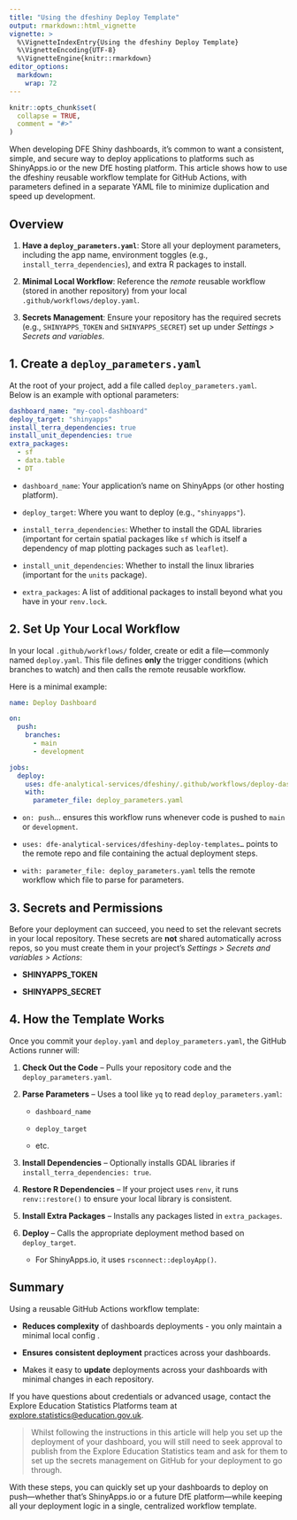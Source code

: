 ```yaml
---
title: "Using the dfeshiny Deploy Template"
output: rmarkdown::html_vignette
vignette: >
  %\VignetteIndexEntry{Using the dfeshiny Deploy Template}
  %\VignetteEncoding{UTF-8}
  %\VignetteEngine{knitr::rmarkdown}
editor_options: 
  markdown: 
    wrap: 72
---
```


```r
knitr::opts_chunk$set(
  collapse = TRUE,
  comment = "#>"
)
```

When developing DFE Shiny dashboards, it’s common to want a consistent,
simple, and secure way to deploy applications to platforms such as
ShinyApps.io or the new DfE hosting platform. This article shows how to
use the dfeshiny reusable workflow template for GitHub Actions, with
parameters defined in a separate YAML file to minimize duplication and
speed up development.

## Overview

1.  **Have a `deploy_parameters.yaml`**: Store all your deployment
    parameters, including the app name, environment toggles (e.g.,
    `install_terra_dependencies`), and extra R packages to install.

2.  **Minimal Local Workflow**: Reference the *remote* reusable workflow
    (stored in another repository) from your local
    `.github/workflows/deploy.yaml`.

3.  **Secrets Management**: Ensure your repository has the required
    secrets (e.g., `SHINYAPPS_TOKEN` and `SHINYAPPS_SECRET`) set up
    under *Settings \> Secrets and variables*.

## 1. Create a `deploy_parameters.yaml`

At the root of your project, add a file called
`deploy_parameters.yaml`.\
Below is an example with optional parameters:

```yaml
dashboard_name: "my-cool-dashboard"
deploy_target: "shinyapps"
install_terra_dependencies: true
install_unit_dependencies: true
extra_packages:
  - sf
  - data.table
  - DT
```

-   `dashboard_name`: Your application’s name on ShinyApps (or other
    hosting platform).

-   `deploy_target`: Where you want to deploy (e.g., `"shinyapps"`).

-   `install_terra_dependencies`: Whether to install the GDAL libraries
    (important for certain spatial packages like `sf` which is itself a
    dependency of map plotting packages such as `leaflet`).

-   `install_unit_dependencies`: Whether to install the linux libraries
    (important for the `units` package).

-   `extra_packages`: A list of additional packages to install beyond
    what you have in your `renv.lock`.

## 2. Set Up Your Local Workflow

In your local `.github/workflows/` folder, create or edit a
file—commonly named `deploy.yaml`. This file defines **only** the
trigger conditions (which branches to watch) and then calls the remote
reusable workflow.

Here is a minimal example:

```yaml
name: Deploy Dashboard

on:
  push:
    branches:
      - main
      - development

jobs:
  deploy:
    uses: dfe-analytical-services/dfeshiny/.github/workflows/deploy-dashboard-template.yaml@main
    with:
      parameter_file: deploy_parameters.yaml
```

-   `on: push`… ensures this workflow runs whenever code is pushed to
    `main` or `development`.

-   `uses: dfe-analytical-services/dfeshiny-deploy-templates…` points to
    the remote repo and file containing the actual deployment steps.

-   `with: parameter_file: deploy_parameters.yaml` tells the remote
    workflow which file to parse for parameters.

## 3. Secrets and Permissions

Before your deployment can succeed, you need to set the relevant secrets
in your local repository. These secrets are **not** shared automatically
across repos, so you must create them in your project’s *Settings \>
Secrets and variables \> Actions*:

-   **SHINYAPPS_TOKEN**

-   **SHINYAPPS_SECRET**

## 4. How the Template Works

Once you commit your `deploy.yaml` and `deploy_parameters.yaml`, the
GitHub Actions runner will:

1.  **Check Out the Code** – Pulls your repository code and the
    `deploy_parameters.yaml`.

2.  **Parse Parameters** – Uses a tool like `yq` to read
    `deploy_parameters.yaml`:

    -   `dashboard_name`

    -   `deploy_target`

    -   etc.

3.  **Install Dependencies** – Optionally installs GDAL libraries if
    `install_terra_dependencies: true`.

4.  **Restore R Dependencies** – If your project uses `renv`, it runs
    `renv::restore()` to ensure your local library is consistent.

5.  **Install Extra Packages** – Installs any packages listed in
    `extra_packages`.

6.  **Deploy** – Calls the appropriate deployment method based on
    `deploy_target`.

    -   For ShinyApps.io, it uses `rsconnect::deployApp()`.

## Summary

Using a reusable GitHub Actions workflow template:

-   **Reduces complexity** of dashboards deployments - you only maintain
    a minimal local config .

-   **Ensures** **consistent deployment** practices across your
    dashboards.

-   Makes it easy to **update** deployments across your dashboards with
    minimal changes in each repository.

If you have questions about credentials or advanced usage, contact the
Explore Education Statistics Platforms team at
[explore.statistics\@education.gov.uk](mailto:explore.statistics@education.gov.uk).

> Whilst following the instructions in this article will help you set up
> the deployment of your dashboard, you will still need to seek approval
> to publish from the Explore Education Statistics team and ask for them
> to set up the secrets management on GitHub for your deployment to go
> through.

With these steps, you can quickly set up your dashboards to deploy on
push—whether that’s ShinyApps.io or a future DfE platform—while
keeping all your deployment logic in a single, centralized workflow
template.
